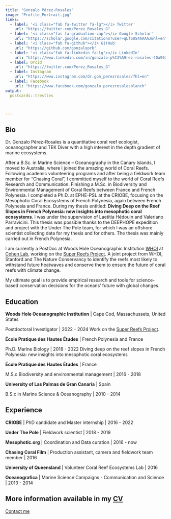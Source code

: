 ```yaml
---
title: "Gonzalo Pérez-Rosales"
image: "Profile_Portrait.jpg"
links:
  - label: '<i class="fab fa-twitter fa-lg"></i> Twitter'
    url: "https://twitter.com/Perez_Rosales_G"
  - label: '<i class="fas fa-graduation-cap"></i> Google Scholar'
    url: "https://scholar.google.com/citations?user=qLfSUS4AAAAJ&hl=en"
  - label: '<i class="fab fa-github"></i> GitHub'
    url: "https://github.com/gonzaloprb"
  - label: '<i class="fab fa-linkedin fa-lg"></i> LinkedIn'
    url: "https://www.linkedin.com/in/gonzalo-p%C3%A9rez-rosales-40a963b1/"
  - label: Orcid
    url: "https://twitter.com/Perez_Rosales_G"
  - label: Instagram
    url: "https://www.instagram.com/dr.gon_perezrosales/?hl=en"
  - label: Facebook
    url: "https://www.facebook.com/gonzalo.perezrosalesblanch"
output:
  postcards::trestles



---
```


## Bio

Dr. Gonzalo Pérez-Rosales is a quantitative coral reef ecologist, oceanographer and TEK Diver with a high interest in the depth gradient of marine ecosystems.

After a B.Sc. in Marine Science – Oceanography in the Canary Islands, I moved to Australia, where I joined the amazing world of Coral Reefs. Following academic volunteering programs and after being a fieldwork team member for “Chasing Coral”, I committed myself to the world of Coral Reefs Research and Communication. Finishing a M.Sc. in Biodiversity and Environmental Management of Coral Reefs between France and French Polynesia. I completed a Ph.D. at EPHE-PSL at the CRIOBE, focusing on the Mesophotic Coral Ecosystems of French Polynesia, again between French Polynesia and France. During my thesis entitled: **Diving Deep on the Reef Slopes in French Polynesia: new insights into mesophotic coral ecosystems**. I was under the supervision of Laetitia Hédouin and Valeriano Parravicini. This thesis was possible thanks to the DEEPHOPE expedition and project with the Under The Pole team, for which I was an offshore scientist collecting data for my thesis and for others. The thesis was mainly carried out in French Polynesia.

I am currently a PostDoc at Woods Hole Oceanographic Institution [WHOI](https://www.whoi.edu/) at [Cohen Lab](https://www2.whoi.edu/site/cohenlab/super-reefs/), working on the [Super Reefs Project](https://superreefs.whoi.edu/). A joint project from WHOI, Stanford and The Nature Conservancy to identify the reefs most likely to withstand future heatwaves and conserve them to ensure the future of coral reefs with climate change. 

My ultimate goal is to provide empirical research and tools for science-based conservation decisions for the oceans’ future with global changes.


## Education

**Woods Hole Oceanographic Institution** | Cape Cod, Massachussets, United States

Postdoctoral Investigator | 2022 - 2024
Work on the [Super Reefs Project](https://superreefs.whoi.edu/).


**École Pratique des Hautes Études** | French Polynesia and France

Ph.D. Marine Biology | 2018 - 2022
Diving deep on the reef slopes in French Polynesia:  new insights into mesophotic coral ecosystems

**École Pratique des Hautes Études** | France

M.S.c Biodiversity and environmental management | 2016 - 2018

**University of Las Palmas de Gran Canaria** | Spain

B.S.c in Marine Science & Oceanography | 2010 - 2014 

## Experience 

**CRIOBE** | PhD candidate and Master internship | 2016 - 2022 

**Under The Pole** | Fieldwork scientist | 2018 - 2019

**Mesophotic.org** | Coordination and Data curation | 2016 - now

**Chasing Coral Film** | Production assistant, camera and fieldwork team member | 2016 

**University of Queensland** | Volunteer Coral Reef Ecosystems Lab | 2016 

**Oceanografica** | Marine Science Campaigns - Communication and Science | 2013 - 2014 


## More information available in my [CV](https://gonzaloperezrosales.netlify.app/CV_Gonzalo_PerezRosales.pdf)

[Contact me](mailto:gonzalo.prb@gmail.com)








